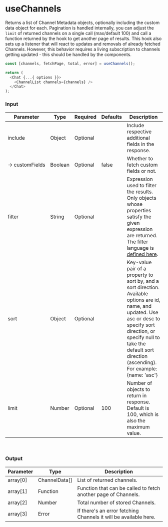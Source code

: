 
<Meta title="Custom Hooks/useChannels" />

# useChannels

Returns a list of Channel Metadata objects, optionally including the custom data object for each.
Pagination is handled internally, you can adjust the `limit` of returned channels on a single call (max/default 100) and call a function returned by the hook to get another page of results.
This hook also sets up a listener that will react to updates and removals of already fetched Channels.
However, this behavior requires a living subscription to channels getting updated - this should be handled by the components.

```js
const [channels, fetchPage, total, error] = useChannels();

return (
  <Chat {...{ options }}>
    <ChannelList channels={channels} />
  </Chat>
);
```

### Input

| Parameter           | Type    | Required | Defaults | Description                                                                                                                                                                                                                                                     |
| ------------------- | ------- | -------- | -------- | --------------------------------------------------------------------------------------------------------------------------------------------------------------------------------------------------------------------------------------------------------------- |
| include             | Object  | Optional |          | Include respective additional fields in the response.                                                                                                                                                                                                           |
| →&nbsp;customFields | Boolean | Optional | false    | Whether to fetch custom fields or not.                                                                                                                                                                                                                          |
| filter              | String  | Optional |          | Expression used to filter the results. Only objects whose properties satisfy the given expression are returned. The filter language is [defined here](https://www.pubnub.com/docs/sdks/javascript/api-reference/objects#objects-filtering-language-definition). |
| sort                | Object  | Optional |          | Key-value pair of a property to sort by, and a sort direction. Available options are id, name, and updated. Use asc or desc to specify sort direction, or specify null to take the default sort direction (ascending). For example: {name: 'asc'}               |
| limit               | Number  | Optional | 100      | Number of objects to return in response. Default is 100, which is also the maximum value.                                                                                                                                                                       |

<br />

### Output

| Parameter | Type          | Description                                                      |
| --------- | ------------- | ---------------------------------------------------------------- |
| array[0]  | ChannelData[] | List of returned channels.                                       |
| array[1]  | Function      | Function that can be called to fetch another page of Channels.   |
| array[2]  | Number        | Total number of stored Channels.                                 |
| array[3]  | Error         | If there's an error fetching Channels it will be available here. |
